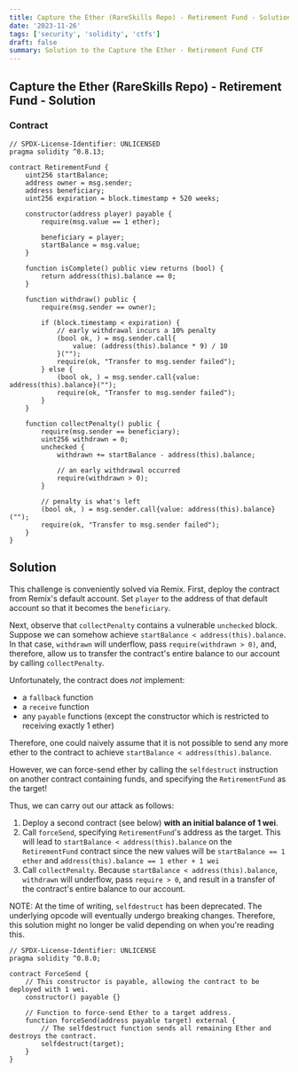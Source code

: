 ```yaml
---
title: Capture the Ether (RareSkills Repo) - Retirement Fund - Solution
date: '2023-11-26'
tags: ['security', 'solidity', 'ctfs']
draft: false
summary: Solution to the Capture the Ether - Retirement Fund CTF
---
```


## Capture the Ether (RareSkills Repo) - Retirement Fund - Solution

### Contract

```solidity
// SPDX-License-Identifier: UNLICENSED
pragma solidity ^0.8.13;

contract RetirementFund {
    uint256 startBalance;
    address owner = msg.sender;
    address beneficiary;
    uint256 expiration = block.timestamp + 520 weeks;

    constructor(address player) payable {
        require(msg.value == 1 ether);

        beneficiary = player;
        startBalance = msg.value;
    }

    function isComplete() public view returns (bool) {
        return address(this).balance == 0;
    }

    function withdraw() public {
        require(msg.sender == owner);

        if (block.timestamp < expiration) {
            // early withdrawal incurs a 10% penalty
            (bool ok, ) = msg.sender.call{
                value: (address(this).balance * 9) / 10
            }("");
            require(ok, "Transfer to msg.sender failed");
        } else {
            (bool ok, ) = msg.sender.call{value: address(this).balance}("");
            require(ok, "Transfer to msg.sender failed");
        }
    }

    function collectPenalty() public {
        require(msg.sender == beneficiary);
        uint256 withdrawn = 0;
        unchecked {
            withdrawn += startBalance - address(this).balance;

            // an early withdrawal occurred
            require(withdrawn > 0);
        }

        // penalty is what's left
        (bool ok, ) = msg.sender.call{value: address(this).balance}("");
        require(ok, "Transfer to msg.sender failed");
    }
}
```

## Solution

This challenge is conveniently solved via Remix. First, deploy the contract from Remix's default account. Set `player` to the address of that default account so that it becomes the `beneficiary`.

Next, observe that `collectPenalty` contains a vulnerable `unchecked` block. Suppose we can somehow achieve `startBalance < address(this).balance`. In that case, `withdrawn` will underflow, pass `require(withdrawn > 0)`, and, therefore, allow us to transfer the contract's entire balance to our account by calling `collectPenalty`.

Unfortunately, the contract does _not_ implement:

- a `fallback` function
- a `receive` function
- any `payable` functions (except the constructor which is restricted to receiving exactly 1 ether)

Therefore, one could naively assume that it is not possible to send any more ether to the contract to achieve `startBalance < address(this).balance`.

However, we can force-send ether by calling the `selfdestruct` instruction on another contract containing funds, and specifying the `RetirementFund` as the target!

Thus, we can carry out our attack as follows:

1. Deploy a second contract (see below) **with an initial balance of 1 wei**.
2. Call `forceSend`, specifying `RetirementFund`'s address as the target. This will lead to `startBalance < address(this).balance` on the `RetirementFund` contract since the new values will be `startBalance == 1 ether` and `address(this).balance == 1 ether + 1 wei`
3. Call `collectPenalty`. Because `startBalance < address(this).balance`, `withdrawn` will underflow, pass `require > 0`, and result in a transfer of the contract's entire balance to our account.

NOTE: At the time of writing, `selfdestruct` has been deprecated. The underlying opcode will eventually undergo breaking changes. Therefore, this solution might no longer be valid depending on when you're reading this.

```solidity
// SPDX-License-Identifier: UNLICENSE
pragma solidity ^0.8.0;

contract ForceSend {
    // This constructor is payable, allowing the contract to be deployed with 1 wei.
    constructor() payable {}

    // Function to force-send Ether to a target address.
    function forceSend(address payable target) external {
        // The selfdestruct function sends all remaining Ether and destroys the contract.
        selfdestruct(target);
    }
}
```
